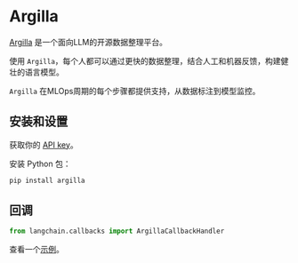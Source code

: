 # Argilla

[Argilla](https://argilla.io/) 是一个面向LLM的开源数据整理平台。

使用 `Argilla`，每个人都可以通过更快的数据整理，结合人工和机器反馈，构建健壮的语言模型。

`Argilla` 在MLOps周期的每个步骤都提供支持，从数据标注到模型监控。

## 安装和设置

获取你的 [API key](https://platform.openai.com/account/api-keys)。

安装 Python 包：

```bash
pip install argilla
```

## 回调

```python
from langchain.callbacks import ArgillaCallbackHandler
```

查看一个[示例](/docs/integrations/callbacks/argilla)。